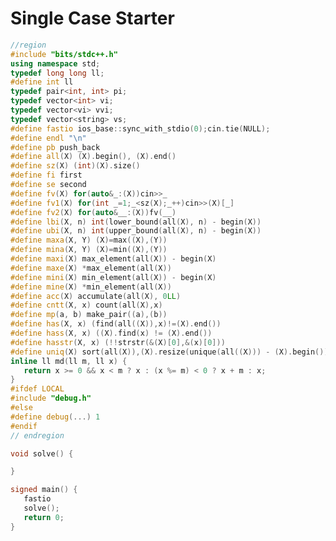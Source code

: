 # Single Case Starter

```cpp
//region
#include "bits/stdc++.h"
using namespace std;
typedef long long ll;
#define int ll
typedef pair<int, int> pi;
typedef vector<int> vi;
typedef vector<vi> vvi;
typedef vector<string> vs;
#define fastio ios_base::sync_with_stdio(0);cin.tie(NULL);
#define endl "\n"
#define pb push_back
#define all(X) (X).begin(), (X).end()
#define sz(X) (int)(X).size()
#define fi first
#define se second
#define fv(X) for(auto&_:(X))cin>>_
#define fv1(X) for(int _=1;_<sz(X);_++)cin>>(X)[_]
#define fv2(X) for(auto&__:(X))fv(__)
#define lbi(X, n) int(lower_bound(all(X), n) - begin(X))
#define ubi(X, n) int(upper_bound(all(X), n) - begin(X))
#define maxa(X, Y) (X)=max((X),(Y))
#define mina(X, Y) (X)=min((X),(Y))
#define maxi(X) max_element(all(X)) - begin(X)
#define maxe(X) *max_element(all(X))
#define mini(X) min_element(all(X)) - begin(X)
#define mine(X) *min_element(all(X))
#define acc(X) accumulate(all(X), 0LL)
#define cntt(X, x) count(all(X),x)
#define mp(a, b) make_pair((a),(b))
#define has(X, x) (find(all((X)),x)!=(X).end())
#define hass(X, x) ((X).find(x) != (X).end())
#define hasstr(X, x) (!!strstr(&(X)[0],&(x)[0]))
#define uniq(X) sort(all(X)),(X).resize(unique(all((X))) - (X).begin())
inline ll md(ll m, ll x) {
   return x >= 0 && x < m ? x : (x %= m) < 0 ? x + m : x;
}
#ifdef LOCAL
#include "debug.h"
#else
#define debug(...) 1
#endif
// endregion

void solve() {

}

signed main() {
   fastio
   solve();
   return 0;
}

```

